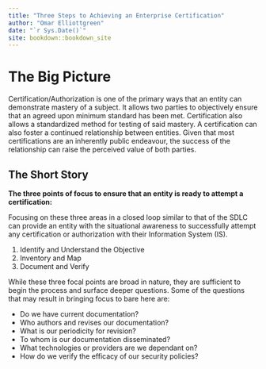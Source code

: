 ```yaml
--- 
title: "Three Steps to Achieving an Enterprise Certification"
author: "Omar Elliottgreen"
date: "`r Sys.Date()`"
site: bookdown::bookdown_site
---
```


# The Big Picture
Certification/Authorization is one of the primary ways that an entity can
demonstrate mastery of a subject. It allows two parties to objectively ensure
that an agreed upon minimum standard has been met. Certification also allows a standardized method for testing of said mastery. 
A certification can also foster a continued relationship between entities. 
Given that most certifications are an inherently public endeavour, the
success of the relationship can raise the perceived value of both parties.

## The Short Story

__The three points of focus to ensure that an entity is ready to attempt a
certification:__

Focusing on these three areas in a closed loop similar to that of the SDLC can provide
an entity with the situational awareness to successfully attempt any
certification or authorization with their Information System (IS). 

1. Identify and Understand the Objective
2. Inventory and Map
3. Document and Verify

While these three focal points are broad in nature, they are sufficient to begin the
process and surface deeper questions. Some of the questions that may result in
bringing focus to bare here are:

* Do we have current documentation?
* Who authors and revises our documentation?
* What is our periodicity for revision?
* To whom is our documentation disseminated?
* What technologies or providers are we dependant on?
* How do we verify the efficacy of our security policies?
